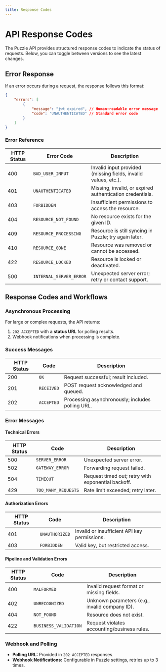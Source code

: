 ```yaml
---
title: Response Codes
---
```


# API Response Codes

The Puzzle API provides structured response codes to indicate the status of requests. Below, you can toggle between versions to see the latest changes.

<Tabs>
<Tab title="v1.0">

## Error Response

If an error occurs during a request, the response follows this format:

```json
{
    "errors": [
        {
            "message": "jwt expired", // Human-readable error message
            "code": "UNAUTHENTICATED" // Standard error code
        }
    ]
}
```

### Error Reference

| HTTP Status | Error Code            | Description |
|------------|----------------------|-------------|
| 400        | `BAD_USER_INPUT`      | Invalid input provided (missing fields, invalid values, etc.). |
| 401        | `UNAUTHENTICATED`     | Missing, invalid, or expired authentication credentials. |
| 403        | `FORBIDDEN`           | Insufficient permissions to access the resource. |
| 404        | `RESOURCE_NOT_FOUND`  | No resource exists for the given ID. |
| 409        | `RESOURCE_PROCESSING` | Resource is still syncing in Puzzle; try again later. |
| 410        | `RESOURCE_GONE`       | Resource was removed or cannot be accessed. |
| 422        | `RESOURCE_LOCKED`     | Resource is locked or deactivated. |
| 500        | `INTERNAL_SERVER_ERROR` | Unexpected server error; retry or contact support. |

</Tab>

<Tab label="v1.1">

## Response Codes and Workflows

### Asynchronous Processing

For large or complex requests, the API returns:
1. `202 ACCEPTED` with a **status URL** for polling results.
2. Webhook notifications when processing is complete.

### Success Messages

| HTTP Status | Code      | Description |
|------------|----------|-------------|
| 200        | `OK`     | Request successful; result included. |
| 201        | `RECEIVED` | POST request acknowledged and queued. |
| 202        | `ACCEPTED` | Processing asynchronously; includes polling URL. |

### Error Messages

#### Technical Errors

| HTTP Status | Code               | Description |
|------------|-------------------|-------------|
| 500        | `SERVER_ERROR`      | Unexpected server error. |
| 502        | `GATEWAY_ERROR`     | Forwarding request failed. |
| 504        | `TIMEOUT`           | Request timed out; retry with exponential backoff. |
| 429        | `TOO_MANY_REQUESTS` | Rate limit exceeded; retry later. |

#### Authorization Errors

| HTTP Status | Code         | Description |
|------------|-------------|-------------|
| 401        | `UNAUTHORIZED` | Invalid or insufficient API key permissions. |
| 403        | `FORBIDDEN`    | Valid key, but restricted access. |

#### Pipeline and Validation Errors

| HTTP Status | Code                | Description |
|------------|--------------------|-------------|
| 400        | `MALFORMED`         | Invalid request format or missing fields. |
| 402        | `UNRECOGNIZED`      | Unknown parameters (e.g., invalid company ID). |
| 404        | `NOT_FOUND`         | Resource does not exist. |
| 422        | `BUSINESS_VALIDATION` | Request violates accounting/business rules. |

### Webhook and Polling

- **Polling URL:** Provided in `202 ACCEPTED` responses.
- **Webhook Notifications:** Configurable in Puzzle settings, retries up to 3 times.

</Tab>
</Tabs>
